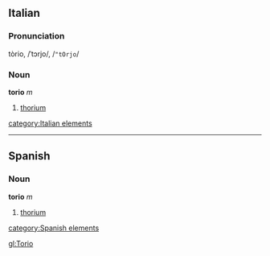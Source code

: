 ==Italian==
===Pronunciation===
tòrio, /ˈtɔrjo/, /<tt>"tOrjo</tt>/
===Noun===
'''torio''' ''m''

# [[thorium]]
[[category:Italian elements]]

----

==Spanish==
===Noun===
'''torio''' ''m''

# [[thorium]]

[[category:Spanish elements]]

[[gl:Torio]]